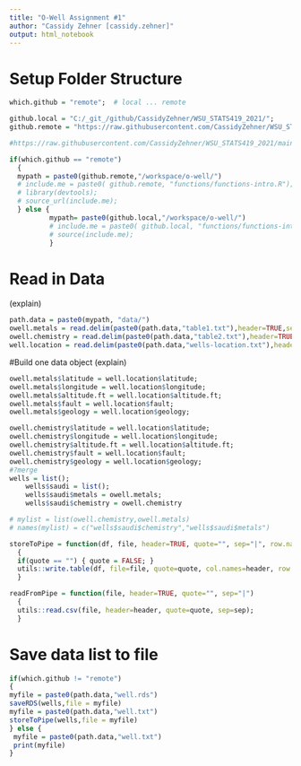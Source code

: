 ```yaml
---
title: "O-Well Assignment #1"
author: "Cassidy Zehner [cassidy.zehner]"
output: html_notebook
---
```

# Setup Folder Structure
```r
which.github = "remote";  # local ... remote 

github.local = "C:/_git_/github/CassidyZehner/WSU_STATS419_2021/";
github.remote = "https://raw.githubusercontent.com/CassidyZehner/WSU_STATS419_2021/main/";

#https://raw.githubusercontent.com/CassidyZehner/WSU_STATS419_2021/main/workspace/o-well/data/well.txt

if(which.github == "remote")
  {
  mypath = paste0(github.remote,"/workspace/o-well/")
  # include.me = paste0( github.remote, "functions/functions-intro.R");
  # library(devtools);
  # source_url(include.me);
  } else {
          mypath= paste0(github.local,"/workspace/o-well/")
          # include.me = paste0( github.local, "functions/functions-intro.R");
          # source(include.me);
          }
```

# Read in Data
(explain)
```r
path.data = paste0(mypath, "data/")
owell.metals = read.delim(paste0(path.data,"table1.txt"),header=TRUE,sep="");
owell.chemistry = read.delim(paste0(path.data,"table2.txt"),header=TRUE,sep="");
well.location = read.delim(paste0(path.data,"wells-location.txt"),header=TRUE,sep="|");
```

#Build one data object
(explain)
```r
owell.metals$latitude = well.location$latitude;
owell.metals$longitude = well.location$longitude;
owell.metals$altitude.ft = well.location$altitude.ft;
owell.metals$fault = well.location$fault;
owell.metals$geology = well.location$geology;

owell.chemistry$latitude = well.location$latitude;
owell.chemistry$longitude = well.location$longitude;
owell.chemistry$altitude.ft = well.location$altitude.ft;
owell.chemistry$fault = well.location$fault;
owell.chemistry$geology = well.location$geology;
#?merge
wells = list();
	wells$saudi = list();
	wells$saudi$metals = owell.metals;
	wells$saudi$chemistry = owell.chemistry

# mylist = list(owell.chemistry,owell.metals)
# names(mylist) = c("wells$saudi$chemistry","wells$saudi$metals")
```

```r
storeToPipe = function(df, file, header=TRUE, quote="", sep="|", row.names=FALSE)
  {
  if(quote == "") { quote = FALSE; }
  utils::write.table(df, file=file, quote=quote, col.names=header, row.names=row.names, sep=sep);
  }

readFromPipe = function(file, header=TRUE, quote="", sep="|")
  {
  utils::read.csv(file, header=header, quote=quote, sep=sep);
  }
```

# Save data list to file
```r
if(which.github != "remote")
{
myfile = paste0(path.data,"well.rds")
saveRDS(wells,file = myfile)
myfile = paste0(path.data,"well.txt")
storeToPipe(wells,file = myfile)
} else {
 myfile = paste0(path.data,"well.txt")
 print(myfile)
}

```

